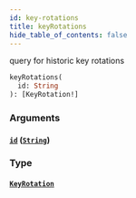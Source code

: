 ```yaml
---
id: key-rotations
title: keyRotations
hide_table_of_contents: false
---
```



query for historic key rotations

```graphql
keyRotations(
  id: String
): [KeyRotation!]
```


### Arguments

#### [`id`](#) ([`String`](/docs/mainnet/graphql/scalars/string))




### Type

#### [`KeyRotation`](/docs/mainnet/graphql/objects/key-rotation)






